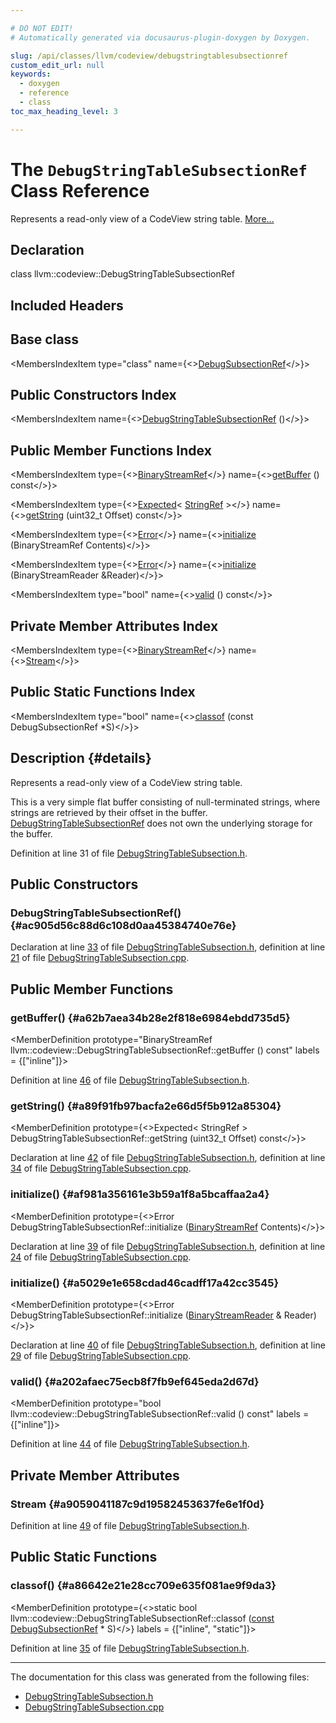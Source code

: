 ```yaml
---

# DO NOT EDIT!
# Automatically generated via docusaurus-plugin-doxygen by Doxygen.

slug: /api/classes/llvm/codeview/debugstringtablesubsectionref
custom_edit_url: null
keywords:
  - doxygen
  - reference
  - class
toc_max_heading_level: 3

---
```





# The `DebugStringTableSubsectionRef` Class Reference

<DoxygenPage pluginConfig={pluginConfig}>

Represents a read-only view of a CodeView string table. <a href="#details">More...</a>

## Declaration

<CodeBlock>class llvm::codeview::DebugStringTableSubsectionRef</CodeBlock>

## Included Headers

<IncludesList>
<IncludesListItem
  filePath="llvm/DebugInfo/CodeView/DebugStringTableSubsection.h"
  permalink="/docs/api/files/include/include/llvm/include/llvm/debuginfo/include/llvm/debuginfo/codeview/debugstringtablesubsection-h"
  isLocal="true" />
</IncludesList>

## Base class

<MembersIndex>

<MembersIndexItem
  type="class"
  name={<><a href="/docs/api/classes/llvm/codeview/debugsubsectionref">DebugSubsectionRef</a></>}>
</MembersIndexItem>

</MembersIndex>

## Public Constructors Index

<MembersIndex>

<MembersIndexItem
  name={<><a href="#ac905d56c88d6c108d0aa45384740e76e">DebugStringTableSubsectionRef</a> ()</>}>
</MembersIndexItem>

</MembersIndex>

## Public Member Functions Index

<MembersIndex>

<MembersIndexItem
  type={<><a href="/docs/api/classes/llvm/binarystreamref">BinaryStreamRef</a></>}
  name={<><a href="#a62b7aea34b28e2f818e6984ebdd735d5">getBuffer</a> () const</>}>
</MembersIndexItem>

<MembersIndexItem
  type={<><a href="/docs/api/classes/llvm/expected">Expected</a>&lt; <a href="/docs/api/classes/llvm/stringref">StringRef</a> &gt;</>}
  name={<><a href="#a89f91fb97bacfa2e66d5f5b912a85304">getString</a> (uint32&#95;t Offset) const</>}>
</MembersIndexItem>

<MembersIndexItem
  type={<><a href="/docs/api/classes/llvm/error">Error</a></>}
  name={<><a href="#af981a356161e3b59a1f8a5bcaffaa2a4">initialize</a> (BinaryStreamRef Contents)</>}>
</MembersIndexItem>

<MembersIndexItem
  type={<><a href="/docs/api/classes/llvm/error">Error</a></>}
  name={<><a href="#a5029e1e658cdad46cadff17a42cc3545">initialize</a> (BinaryStreamReader &amp;Reader)</>}>
</MembersIndexItem>

<MembersIndexItem
  type="bool"
  name={<><a href="#a202afaec75ecb8f7fb9ef645eda2d67d">valid</a> () const</>}>
</MembersIndexItem>

</MembersIndex>

## Private Member Attributes Index

<MembersIndex>

<MembersIndexItem
  type={<><a href="/docs/api/classes/llvm/binarystreamref">BinaryStreamRef</a></>}
  name={<><a href="#a9059041187c9d19582453637fe6e1f0d">Stream</a></>}>
</MembersIndexItem>

</MembersIndex>

## Public Static Functions Index

<MembersIndex>

<MembersIndexItem
  type="bool"
  name={<><a href="#a86642e21e28cc709e635f081ae9f9da3">classof</a> (const DebugSubsectionRef &#42;S)</>}>
</MembersIndexItem>

</MembersIndex>

## Description {#details}

Represents a read-only view of a CodeView string table.

This is a very simple flat buffer consisting of null-terminated strings, where strings are retrieved by their offset in the buffer. <a href="/docs/api/classes/llvm/codeview/debugstringtablesubsectionref">DebugStringTableSubsectionRef</a> does not own the underlying storage for the buffer.

Definition at line 31 of file <a href="/docs/api/files/include/include/llvm/include/llvm/debuginfo/include/llvm/debuginfo/codeview/debugstringtablesubsection-h">DebugStringTableSubsection.h</a>.

<SectionDefinition>

## Public Constructors

### DebugStringTableSubsectionRef() {#ac905d56c88d6c108d0aa45384740e76e}

<MemberDefinition
  prototype="DebugStringTableSubsectionRef::DebugStringTableSubsectionRef ()">

Declaration at line <a href="/docs/api/files/include/include/llvm/include/llvm/debuginfo/include/llvm/debuginfo/codeview/debugstringtablesubsection-h/#l00033">33</a> of file <a href="/docs/api/files/include/include/llvm/include/llvm/debuginfo/include/llvm/debuginfo/codeview/debugstringtablesubsection-h">DebugStringTableSubsection.h</a>, definition at line <a href="/docs/api/files/lib/lib/debuginfo/lib/debuginfo/codeview/debugstringtablesubsection-cpp/#l00021">21</a> of file <a href="/docs/api/files/lib/lib/debuginfo/lib/debuginfo/codeview/debugstringtablesubsection-cpp">DebugStringTableSubsection.cpp</a>.
</MemberDefinition>

</SectionDefinition>

<SectionDefinition>

## Public Member Functions

### getBuffer() {#a62b7aea34b28e2f818e6984ebdd735d5}

<MemberDefinition
  prototype="BinaryStreamRef llvm::codeview::DebugStringTableSubsectionRef::getBuffer () const"
  labels = {["inline"]}>

Definition at line <a href="/docs/api/files/include/include/llvm/include/llvm/debuginfo/include/llvm/debuginfo/codeview/debugstringtablesubsection-h/#l00046">46</a> of file <a href="/docs/api/files/include/include/llvm/include/llvm/debuginfo/include/llvm/debuginfo/codeview/debugstringtablesubsection-h">DebugStringTableSubsection.h</a>.
</MemberDefinition>

### getString() {#a89f91fb97bacfa2e66d5f5b912a85304}

<MemberDefinition
  prototype={<>Expected&lt; StringRef &gt; DebugStringTableSubsectionRef::getString (uint32&#95;t Offset) const</>}>

Declaration at line <a href="/docs/api/files/include/include/llvm/include/llvm/debuginfo/include/llvm/debuginfo/codeview/debugstringtablesubsection-h/#l00042">42</a> of file <a href="/docs/api/files/include/include/llvm/include/llvm/debuginfo/include/llvm/debuginfo/codeview/debugstringtablesubsection-h">DebugStringTableSubsection.h</a>, definition at line <a href="/docs/api/files/lib/lib/debuginfo/lib/debuginfo/codeview/debugstringtablesubsection-cpp/#l00034">34</a> of file <a href="/docs/api/files/lib/lib/debuginfo/lib/debuginfo/codeview/debugstringtablesubsection-cpp">DebugStringTableSubsection.cpp</a>.
</MemberDefinition>

### initialize() {#af981a356161e3b59a1f8a5bcaffaa2a4}

<MemberDefinition
  prototype={<>Error DebugStringTableSubsectionRef::initialize (<a href="/docs/api/classes/llvm/binarystreamref">BinaryStreamRef</a> Contents)</>}>

Declaration at line <a href="/docs/api/files/include/include/llvm/include/llvm/debuginfo/include/llvm/debuginfo/codeview/debugstringtablesubsection-h/#l00039">39</a> of file <a href="/docs/api/files/include/include/llvm/include/llvm/debuginfo/include/llvm/debuginfo/codeview/debugstringtablesubsection-h">DebugStringTableSubsection.h</a>, definition at line <a href="/docs/api/files/lib/lib/debuginfo/lib/debuginfo/codeview/debugstringtablesubsection-cpp/#l00024">24</a> of file <a href="/docs/api/files/lib/lib/debuginfo/lib/debuginfo/codeview/debugstringtablesubsection-cpp">DebugStringTableSubsection.cpp</a>.
</MemberDefinition>

### initialize() {#a5029e1e658cdad46cadff17a42cc3545}

<MemberDefinition
  prototype={<>Error DebugStringTableSubsectionRef::initialize (<a href="/docs/api/classes/llvm/binarystreamreader">BinaryStreamReader</a> &amp; Reader)</>}>

Declaration at line <a href="/docs/api/files/include/include/llvm/include/llvm/debuginfo/include/llvm/debuginfo/codeview/debugstringtablesubsection-h/#l00040">40</a> of file <a href="/docs/api/files/include/include/llvm/include/llvm/debuginfo/include/llvm/debuginfo/codeview/debugstringtablesubsection-h">DebugStringTableSubsection.h</a>, definition at line <a href="/docs/api/files/lib/lib/debuginfo/lib/debuginfo/codeview/debugstringtablesubsection-cpp/#l00029">29</a> of file <a href="/docs/api/files/lib/lib/debuginfo/lib/debuginfo/codeview/debugstringtablesubsection-cpp">DebugStringTableSubsection.cpp</a>.
</MemberDefinition>

### valid() {#a202afaec75ecb8f7fb9ef645eda2d67d}

<MemberDefinition
  prototype="bool llvm::codeview::DebugStringTableSubsectionRef::valid () const"
  labels = {["inline"]}>

Definition at line <a href="/docs/api/files/include/include/llvm/include/llvm/debuginfo/include/llvm/debuginfo/codeview/debugstringtablesubsection-h/#l00044">44</a> of file <a href="/docs/api/files/include/include/llvm/include/llvm/debuginfo/include/llvm/debuginfo/codeview/debugstringtablesubsection-h">DebugStringTableSubsection.h</a>.
</MemberDefinition>

</SectionDefinition>

<SectionDefinition>

## Private Member Attributes

### Stream {#a9059041187c9d19582453637fe6e1f0d}

<MemberDefinition
  prototype="BinaryStreamRef llvm::codeview::DebugStringTableSubsectionRef::Stream">

Definition at line <a href="/docs/api/files/include/include/llvm/include/llvm/debuginfo/include/llvm/debuginfo/codeview/debugstringtablesubsection-h/#l00049">49</a> of file <a href="/docs/api/files/include/include/llvm/include/llvm/debuginfo/include/llvm/debuginfo/codeview/debugstringtablesubsection-h">DebugStringTableSubsection.h</a>.
</MemberDefinition>

</SectionDefinition>

<SectionDefinition>

## Public Static Functions

### classof() {#a86642e21e28cc709e635f081ae9f9da3}

<MemberDefinition
  prototype={<>static bool llvm::codeview::DebugStringTableSubsectionRef::classof (<a href="/docs/api/files/lib/lib/target/lib/target/aarch64/aarch64promoteconstant-cpp/#a90f8350fecae261c25be85d38b451bff">const</a> <a href="/docs/api/classes/llvm/codeview/debugsubsectionref">DebugSubsectionRef</a> &#42; S)</>}
  labels = {["inline", "static"]}>

Definition at line <a href="/docs/api/files/include/include/llvm/include/llvm/debuginfo/include/llvm/debuginfo/codeview/debugstringtablesubsection-h/#l00035">35</a> of file <a href="/docs/api/files/include/include/llvm/include/llvm/debuginfo/include/llvm/debuginfo/codeview/debugstringtablesubsection-h">DebugStringTableSubsection.h</a>.
</MemberDefinition>

</SectionDefinition>

<hr/>

The documentation for this class was generated from the following files:

<ul>
<li><a href="/docs/api/files/include/include/llvm/include/llvm/debuginfo/include/llvm/debuginfo/codeview/debugstringtablesubsection-h">DebugStringTableSubsection.h</a></li>
<li><a href="/docs/api/files/lib/lib/debuginfo/lib/debuginfo/codeview/debugstringtablesubsection-cpp">DebugStringTableSubsection.cpp</a></li>
</ul>

</DoxygenPage>
